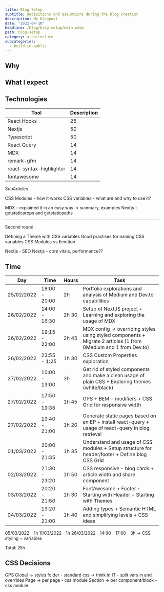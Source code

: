 ```yaml
---
title: Blog Setup
subtitle: Decisitions and assumtions during the blog creation
description: My blogpost
date: "2022-04-10"
headline: /blog/blog-setup/main.webp
path: blog-setup
category: architecture
subcategories:
  - build-in-public
---
```


## Why

## What I expect

## Technologies

| Tool                     | Description |
| ------------------------ | ----------- |
| React Hooks              | 26          |
| Nextjs                   | 50          |
| Typescript               | 50          |
| React Query              | 14          |
| MDX                      | 14          |
| remark-gfm               | 14          |
| react-syntax-highlighter | 14          |
| fontawesome              | 14          |

SubArticles

CSS Modules - how it works
CSS variables - what are and why to use it?

MDX - explained it in an easy way -> summary, examples
Nextjs - getstaticprops and getstaticpaths

---

Second round

Defining a Theme with CSS variables
Good practises for naming CSS variables
CSS Modules vs Emotion

Nextjs - SEO
Nextjs - core vitals, performance??

## Time

| Day        | Time          | Hours | Task                                                                                                            |
| ---------- | ------------- | ----- | --------------------------------------------------------------------------------------------------------------- |
| 25/02/2022 | 18:00 - 20:00 | 2h    | Portfolio explorations and analysis of Medium and Dev.to capabilities                                           |
| 26/02/2022 | 14:00 - 16:30 | 2h 30 | Setup of NextJS project + Learning and exploring the usage of MDX                                               |
| 26/02/2022 | 19:15 - 22:00 | 2h 45 | MDX config -> overriding styles using styled components + Migrate 2 articles (1 from 0Medium and 1 from Dev.to) |
| 26/02/2022 | 23:55 - 1:25  | 1h 30 | CSS Custom Properties exploration                                                                               |
| 27/02/2022 | 10:00 - 13:00 | 3h    | Get rid of styled components and make a clean usage of plain CSS + Exploring themes (white/black)               |
| 27/02/2022 | 17:50 - 19:35 | 1h 45 | GPS + BEM + modifiers + CSS Grid for responsive width                                                           |
| 27/02/2022 | 19:40 - 21:00 | 1h 20 | Generate static pages based on an EP + install react-query + usage of react-query in blog retrieval             |
| 01/03/2022 | 20:00 - 21:35 | 1h 35 | Understand and usage of CSS modules + Setup structure for header/footer + Define blog CSS Grid                  |
| 02/03/2022 | 21:30 - 23:20 | 1h 50 | CSS responsive - blog cards + article width and share component                                                 |
| 03/03/2022 | 20:20 - 21:50 | 1h 30 | FontAwesome + Footer + Starting with Header + Starting with Themes                                              |
| 04/03/2022 | 19:20 - 21:00 | 1h 40 | Adding types + Semantic HTML and simplifying levels + CSS ideas                                                 |

05/03/2022 - 1h
11/03/2022 - 1h
26/03/2022 - 14:00 - 17:00 - 3h -> CSS styling + variables

Total: 25h

## CSS Decisions

GPS
Global -> styles folder - standard css -> think in IT - split vars in and overrides
Page -> per page - css module
Section -> per component/block - css module
